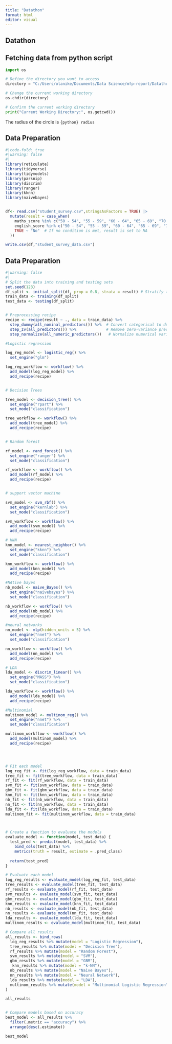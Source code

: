 ---
title: "Datathon"
format: html
editor: visual
---

## Datathon


## Fetching data from python script

```{python}
import os

# Define the directory you want to access
directory = "C:/Users/olanike/Documents/Data Science/mfp-report/Datathon_2024"

# Change the current working directory
os.chdir(directory)

# Confirm the current working directory
print("Current Working Directory:", os.getcwd())

```

The radius of the circle is `{python} radius`


## Data Preparation

```{r}
#|code-fold: true
#|warning: false
#|
library(reticulate)
library(tidyverse)
library(tidymodels)
library(parsnip)
library(discrim)
library(ranger)
library(kknn)
library(naivebayes)


df<- read.csv("student_survey.csv",stringsAsFactors = TRUE) |>
  mutate(result = case_when(
    maths_score %in% c("50 - 54", "55 - 59", "60 - 64", "65 - 69", "70 - 75", "80 - 100") ~ "Yes",
    english_score %in% c("50 - 54", "55 - 59", "60 - 64", "65 - 69", "70 - 75", "80 - 100") ~ "Yes",
    TRUE ~ "No"  # If no condition is met, result is set to NA
  ))

write.csv(df,"student_survey_data.csv")
```

## Data Preparation

```{r}
#|warning: false
#|
# Split the data into training and testing sets
set.seed(123)
df_split <- initial_split(df, prop = 0.8, strata = result) # Stratify to maintain class balance
train_data <- training(df_split)
test_data <- testing(df_split)


# Preprocessing recipe
recipe <- recipe(result ~ ., data = train_data) %>%
  step_dummy(all_nominal_predictors()) %>%  # Convert categorical to dummy variables
  step_zv(all_predictors()) %>%             # Remove zero-variance predictors
  step_normalize(all_numeric_predictors())   # Normalize numerical variables

#Logistic regression

log_reg_model <- logistic_reg() %>%
  set_engine("glm")

log_reg_workflow <- workflow() %>%
  add_model(log_reg_model) %>%
  add_recipe(recipe)


# Decision Trees

tree_model <- decision_tree() %>%
  set_engine("rpart") %>%
  set_mode("classification")

tree_workflow <- workflow() %>%
  add_model(tree_model) %>%
  add_recipe(recipe)


# Random forest

rf_model <- rand_forest() %>%
  set_engine("ranger") %>%
  set_mode("classification")

rf_workflow <- workflow() %>%
  add_model(rf_model) %>%
  add_recipe(recipe)


# support vector machine

svm_model <- svm_rbf() %>%
  set_engine("kernlab") %>%
  set_mode("classification")

svm_workflow <- workflow() %>%
  add_model(svm_model) %>%
  add_recipe(recipe)

# KNN
knn_model <- nearest_neighbor() %>%
  set_engine("kknn") %>%
  set_mode("classification")

knn_workflow <- workflow() %>%
  add_model(knn_model) %>%
  add_recipe(recipe)

#NAtive bayes
nb_model <- naive_Bayes() %>%
  set_engine("naivebayes") %>%
  set_mode("classification")

nb_workflow <- workflow() %>%
  add_model(nb_model) %>%
  add_recipe(recipe)

#neural networks
nn_model <- mlp(hidden_units = 5) %>%
  set_engine("nnet") %>%
  set_mode("classification")

nn_workflow <- workflow() %>%
  add_model(nn_model) %>%
  add_recipe(recipe)

# LDA
lda_model <- discrim_linear() %>%
  set_engine("MASS") %>%
  set_mode("classification")

lda_workflow <- workflow() %>%
  add_model(lda_model) %>%
  add_recipe(recipe)

#Multinomial 
multinom_model <- multinom_reg() %>%
  set_engine("nnet") %>%
  set_mode("classification")

multinom_workflow <- workflow() %>%
  add_model(multinom_model) %>%
  add_recipe(recipe)




# Fit each model
log_reg_fit <- fit(log_reg_workflow, data = train_data)
tree_fit <- fit(tree_workflow, data = train_data)
rf_fit <- fit(rf_workflow, data = train_data)
svm_fit <- fit(svm_workflow, data = train_data)
gbm_fit <- fit(gbm_workflow, data = train_data)
knn_fit <- fit(knn_workflow, data = train_data)
nb_fit <- fit(nb_workflow, data = train_data)
nn_fit <- fit(nn_workflow, data = train_data)
lda_fit <- fit(lda_workflow, data = train_data)
multinom_fit <- fit(multinom_workflow, data = train_data)



# Create a function to evaluate the models
evaluate_model <- function(model, test_data) {
  test_pred <- predict(model, test_data) %>%
    bind_cols(test_data) %>%
    metrics(truth = result, estimate = .pred_class)
  
  return(test_pred)
}

# Evaluate each model
log_reg_results <- evaluate_model(log_reg_fit, test_data)
tree_results <- evaluate_model(tree_fit, test_data)
rf_results <- evaluate_model(rf_fit, test_data)
svm_results <- evaluate_model(svm_fit, test_data)
gbm_results <- evaluate_model(gbm_fit, test_data)
knn_results <- evaluate_model(knn_fit, test_data)
nb_results <- evaluate_model(nb_fit, test_data)
nn_results <- evaluate_model(nn_fit, test_data)
lda_results <- evaluate_model(lda_fit, test_data)
multinom_results <- evaluate_model(multinom_fit, test_data)

# Compare all results
all_results <- bind_rows(
  log_reg_results %>% mutate(model = "Logistic Regression"),
  tree_results %>% mutate(model = "Decision Tree"),
  rf_results %>% mutate(model = "Random Forest"),
  svm_results %>% mutate(model = "SVM"),
  gbm_results %>% mutate(model = "GBM"),
   knn_results %>% mutate(model = "k-NN"),
  nb_results %>% mutate(model = "Naive Bayes"),
  nn_results %>% mutate(model = "Neural Network"),
  lda_results %>% mutate(model = "LDA"),
  multinom_results %>% mutate(model = "Multinomial Logistic Regression")
)

all_results


# Compare models based on accuracy
best_model <- all_results %>%
  filter(.metric == "accuracy") %>%
  arrange(desc(.estimate))

best_model


```

